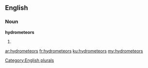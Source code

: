 ==English==

===Noun===
'''hydrometeors'''

# {{plural of|[[hydrometeor]]}}

[[Category:English plurals]]

[[ar:hydrometeors]]
[[fr:hydrometeors]]
[[ku:hydrometeors]]
[[my:hydrometeors]]